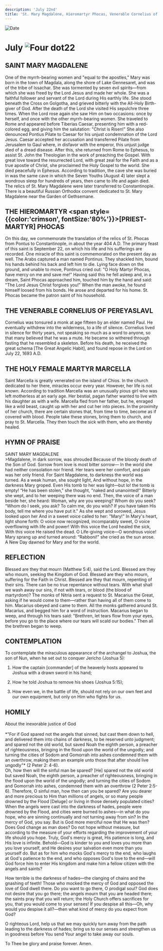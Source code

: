 ```yaml
---
description: 'July 22nd'
title: 'St. Mary Magdalene, Hieromartyr Phocas, Venerable Cornelius of Pereyaslavl, Holy Martyr Marcella'
---
```


<CustomPaginator />
<RunningHead />

<Image src="/title-imprint.png" height={68} width={50} alt="Date" className="title-imprint"/>

# <div id="date">July <Image className="four-dot" src="/four-dot.png" height={15} width={15} alt="Four dot" />22</div>

## SAINT MARY MAGDALENE

One of the myrrh-bearing women and "equal to the apostles," Mary was born in the town of Magdala, along the shore of Lake Gennesaret, and was of the tribe of Issachar. She was tormented by seven evil spirits—from which she was freed by the Lord Jesus and made her whole. She was a faithful follower and servant of the Lord during His earthly life. She stood beneath the Cross on Golgotha, and grieved bitterly with the All-Holy Birth-giver of God. After the death of the Lord she visited His sepulchre three times. When the Lord rose again she saw Him on two occasions: once by herself, and once with the other myrrh-bearing women. She traveled to Rome and appeared before Tiberias Caesar, presenting him with a red-colored egg, and giving him the salutation: "Christ is Risen!" She also denounced Pontius Pilate to Caesar for his unjust condemnation of the Lord Jesus. Caesar accepted her accusation and transferred Pilate from Jerusalem to Gaul where, in disfavor with the emperor, this unjust judge died of a dread disease. After this, she returned from Rome to Ephesus, to assist St. John the Theologian in the work of preaching the Gospel. With great love toward the resurrected Lord, with great zeal for the Faith and as a true apostle of Christ, she proclaimed the Holy Gospel to the world. She died peacefully in Ephesus. According to tradition, the cave she was buried in was the same cave in which the Seven Youths (August 4) later slept a wondrous sleep for hundreds of years, then came to life and again died. The relics of St. Mary Magdalene were later transferred to Constantinople. There is a beautiful Russian Orthodox convent dedicated to St. Mary Magdalene near the Garden of Gethsemane.

## THE HIEROMARTYR <span style={{color:'crimson', fontSize:'80%'}}>[PRIEST-MARTYR]</span> PHOCAS

On this day, we commemorate the translation of the relics of St. Phocas from Pontus to Constantinople, in about the year 404 A.D. The primary feast of this saint is September 22, on which his life and his sufferings are recorded. One miracle of this saint is commemorated on the present day as well. The Arabs captured a man named Pontinus. They shackled him, bound his hands behind his back and left him to die. Lying face down on the ground, and unable to move, Pontinus cried out: "O Holy Martyr Phocas, have mercy on me and save me!" Having said this he fell asleep and, in a dream, Saint Phocas approached him, touched him by the hand and said: "The Lord Jesus Christ forgives you!" When the man awoke, he found himself loosed from his bonds. He arose and departed for his home. St. Phocas became the patron saint of his household.

## THE VENERABLE CORNELIUS OF PEREYASLAVL

Cornelius was tonsured a monk at age fifteen by an elder named Paul. He eventually withdrew into the wilderness, to a life of silence. Cornelius lived in silence for thirty years, not speaking so much as a word to anyone, so that many believed that he was a mute. He became so withered through fasting that he resembled a skeleton. Before his death, he received the great schema [The Great Angelic Habit], and found repose in the Lord on July 22, 1693 A.D.

## THE HOLY FEMALE MARTYR MARCELLA

Saint Marcella is greatly venerated on the island of Chios. In the church dedicated to her there, miracles occur every year. However, her life is not known. According to tradition Marcella was an unusually pious girl who was left motherless at an early age. Her bestial, pagan father wanted to live with his daughter as with a wife. Marcella fled from her father, but he, enraged like a wild beast, caught up with her and cut her into pieces. In the proximity of her church, there are certain stones that, from time to time, become as if covered with blood. People take these stones, bring them to church, and pray to St. Marcella. They then touch the sick with them, who are thereby healed.


## HYMN OF PRAISE
<div style={{textAlign:'center', color:'crimson', fontWeight:'bold'}}>
SAINT MARY MAGDALENE
</div>
>Magdalene, in dark sorrow, was shrouded  
Because of the bloody death of the Son of God.  
Sorrow from love is most bitter sorrow—  
In the world she had neither consolation nor friend.  
Her tears were her comfort, and pain was her only friend.  
For Saint Magdalene, to darkness the world was turned.  
As a weak human, she sought light,  
And without hope, in the darkness Mary groped.  
Even His tomb to her was light—but lo! the tomb is empty!  
“He has been stolen," she thought, "naked and unanointed!"  
Bitterly she wept, and to her weeping there was no end.  
Then, the voice of a man beside her, she heard:  
Woman, why are you weeping? Whom do you seek?  
“Whom do I seek, you ask? To calm me, do you wish?  
If you have taken His body, tell me where you have put it."  
As she wept and sorowed, Jesus looked upon her  
And in a sweet voice called to her: "Mary!"  
In Mary's heart, light shone forth:  
O voice now recognized, incomparably sweet,  
O voice overflowing with life and power!  
With this voice the Lord healed the sick,  
With this voice He raised the dead.  
O Life-giving voice—O wondrous voice!  
Mary sprang up and turned around:  
“Rabboni!" she cried as the sun arose.  
A New Day dawned for Mary and for the world.  


## REFLECTION

Blessed are they that mourn (Matthew 5:4), said the Lord. Blessed are they who mourn, seeking the Kingdom of God. Blessed are they who mourn, suffering for the Faith in Christ. Blessed are they that mourn, repenting of their sins. There can be no true repentance without tears. With what shall we wash away our sins, if not with tears, or blood (the blood of martyrdom)? The monks of Nitria sent a request to St. Macarius the Great, asking if he would come to them—rather than having all of them come to him. Macarius obeyed and came to them. All the monks gathered around St. Macarius, and begged him for a word of instruction. Macarius began to weep, and through his tears said: "Brethren, let tears flow from your eyes, before you go to the place where our tears will scald our bodies." Then all the brethren began to weep.


## CONTEMPLATION

To contemplate the miraculous appearance of the archangel to Joshua, the son of Nun, when he set out to conquer Jericho (Joshua 5):

1. How the captain [commander] of the heavenly hosts appeared to Joshua with a drawn sword in his hand;

2. How he told Joshua to remove his shoes (Joshua 5:15);

3. How even we, in the battle of life, should not rely on our own feet and our own equipment, but only on Him who fights for us.


## HOMILY
<div style={{textAlign:'center', color:'crimson', fontWeight:'bold'}}>
About the inexorable justice of God
</div>
<br />
<div style={{textAlign:'right'}}>
*"For if God spared not the angels that sinned, but cast them down to hell, and delivered them into chains of darkness, to be reserved unto judgment; and spared not the old world, but saved Noah the eighth person, a preacher of righteousness, bringing in the flood upon the world of the ungodly; and turning the cities of Sodom and Gomorrah into ashes condemned them with an overthrow, making them an example unto those that after should live ungodly"* (2 Peter 2: 4-6).
</div>
Oh, how then will the sinful man be spared? [He] spared not the old world but saved Noah, the eighth person, a preacher of righteousness, bringing in the flood upon the world of the ungodly; and turning the cities of Sodom and Gomorrah into ashes, condemned them with an overthrow (2 Peter 2:5-6). Therefore, O sinful man, how then can you be spared? Are you dearer and more precious to Him than millions of angels, or so many people drowned by the Flood [Deluge] or living in those densely populated cities? When the angels were cast into the darkness of hades, people were drowned by the Flood, and cities were burned to ashes—in what do you hope, who are sinning continually and not turning away from sin? In the mercy of God, you say. But is God more merciful now that He was then? Does God change as man does? Do not hope without measure, but according to the measure of your efforts regarding the improvement of your life should you hope. Truly, God's mercy is great, His patience is long, and His love is infinite. Behold—God is kinder to you and loves you more than you love yourself, and He desires your salvation even more than you yourself do. But as for him who mocks God's mercy to the end, who laughs at God's patience to the end, and who opposes God's love to the end—will God force him to enter His kingdom and make him a fellow citizen with the angels and saints?

How terrible is the darkness of hades—the clanging of chains and the gnashing of teeth! Those who mocked the mercy of God and opposed the love of God dwell there. Do you want to go there, O prodigal soul? God does not desire that you go there; the angels mourn that you are headed there; the saints pray that you will return; the Holy Church offers sacrifices for you, that you would come to your senses! If you despise all this—Oh, why would you despise it all?—then what kind of mercy do you expect from God?

O righteous Lord, help us that we may quickly turn away from the path leading to the darkness of hades; bring us to our senses and strengthen us in goodness before You send Your angel to take away our souls.

To Thee be glory and praise forever. Amen.
